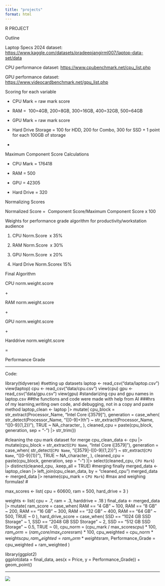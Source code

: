 ```yaml
---
title: "projects"
format: html
---
```


R PROJECT

Outline

Laptop Specs 2024 dataset: <https://www.kaggle.com/datasets/pradeepjangirml007/laptop-data-set/data> 

CPU performance dataset: <https://www.cpubenchmark.net/cpu_list.php> 

GPU performance dataset: <https://www.videocardbenchmark.net/gpu_list.php> 

Scoring for each variable

-   CPU Mark = raw mark score

-   RAM =  100=4GB, 200=8GB, 300=16GB, 400=32GB, 500=64GB

-   GPU Mark = raw mark score

-   Hard Drive Storage = 100 for HDD, 200 for Combo, 300 for SSD + 1 point for each 100GB of storage

-   

Maximum Component Score Calculations

-   CPU Mark = 176418

-   RAM = 500

-   GPU = 42305

-   Hard Drive = 320

Normalizing Scores

Normalized Score =  Component Score/Maximum Component Score x 100

Weights for performance grade algorithm for productivity/workstation audience

1.  CPU Norm.Score  x 35%

<!-- -->

2.  RAM Norm.Score  x 30%

<!-- -->

3.  GPU Norm.Score  x 20%

<!-- -->

4.  Hard Drive Norm.Scorex 15%

Final Algorithm

CPU norm.weight.score 

\+

RAM norm.weight.score

\+

GPU norm.weight.score

\+

Harddrive norm.weight.score

=

Performance Grade

------------------------------------------------------------------------

Code:

library(tidyverse) #setting up datasets laptop \<- read_csv("data/laptop.csv") view(laptop) cpu \<- read_csv("data/cpu.csv") view(cpu) gpu \<- read_csv("data/gpu.csv") view(gpu) #standarizing cpu and gpu names in laptop.csv ##the functions and code were made with help from AI ###hrs of my learning,writing own code, and debugging, not in a copy and paste method laptop_clean \<- laptop \|\> mutate( cpu_block = str_extract(Processor_Name, "Intel Core i\[3579\]"), generation = case_when( str_detect(Processor_Name, "(\[0-9\]+)th") \~ str_extract(Processor_Name, "(\[0-9\]{1,2})"), TRUE \~ NA_character\_ ), cleaned_cpu = paste(cpu_block, generation, sep = "-") \|\> str_trim())

#cleaning the cpu mark dataset for merge cpu_clean_data \<- cpu \|\> mutate(cpu_block = str_extract(`CPU Name`, "Intel Core i\[3579\]"), generation = case_when( str_detect(`CPU Name`, "i\[3579\]-(\[0-9\]{1,2})") \~ str_extract(`CPU Name`, "(\[0-9\]{1})"), TRUE \~ NA_character\_ ), cleaned_cpu = paste(cpu_block, generation, sep = "-") )\|\> select(cleaned_cpu, `CPU Mark`) \|\> distinct(cleaned_cpu, .keep_all = TRUE) #merging finally merged_data \<- laptop_clean \|\> left_join(cpu_clean_data, by = "cleaned_cpu") merged_data \<- merged_data \|\> rename(cpu_mark = `CPU Mark`) #max and weighing formulas! \#

max_scores \<- list( cpu = 60600, ram = 500, hard_drive = 3 )

weights \<- list( cpu = .7, ram = .3, harddrive = .18 ) final_data \<- merged_data \|\> mutate( ram_score = case_when( RAM == "4 GB" \~ 100, RAM == "8 GB" \~ 200, RAM == "16 GB" \~ 300, RAM == "32 GB" \~ 400, RAM == "64 GB" \~ 500, TRUE \~ 0 ), hard_drive_score = case_when( SSD == "1024 GB SSD Storage" \~ 1, SSD == "2048 GB SSD Storage" \~ 2, SSD == "512 GB SSD Storage" \~ 0.5, TRUE \~ 0), cpu_norm = (cpu_mark / max_scores$cpu) * 100,
ram_norm = (ram_score / max_scores$ram) \* 100, cpu_weighted = cpu_norm \* weights$cpu,
ram_weighted = ram_norm * weights$ram, Performance_Grade = cpu_weighted + ram_weighted )

library(ggplot2)\
ggplot(data = final_data, aes(x = Price, y = Performance_Grade)) + geom_point()

------------------------------------------------------------------------

![](Rplot.png)
